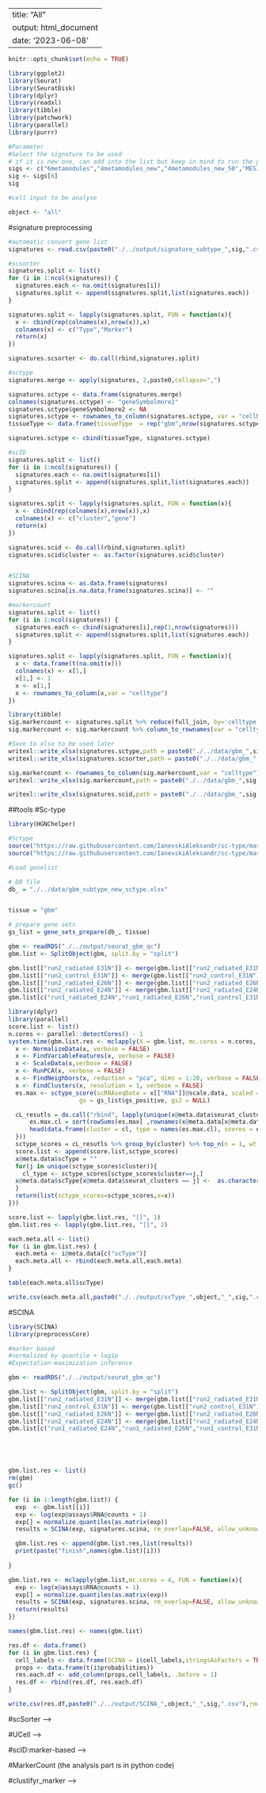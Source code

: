 

---
title: "All"
output: html_document
date: '2023-06-08'
---

```r
knitr::opts_chunk$set(echo = TRUE)
```


```r
library(ggplot2)
library(Seurat)
library(SeuratDisk)
library(dplyr)
library(readxl)
library(tibble)
library(patchwork)
library(parallel)
library(purrr)
```

```r
#Parameter
#Select the signature to be used
# if it is new one, can add into the list but keep in mind to run the preprocessing of the signatures in the next chunk because it need to be preprocessed into xlsx file first
sigs <- c("6metamodules","4metamodules_new","4metamodules_new_50","MESImm","3metamodules_new_50","4metamodules_new_50_mes")
sig <- sigs[6]
sig

#cell input to be analyse

object <- "all"

```

#signature preprocessing
```r
#automatic convert gene list
signatures <- read.csv(paste0("./../output/signature_subtype_",sig,".csv"))

#scsorter
signatures.split <- list()
for (i in 1:ncol(signatures)) {
  signatures.each <- na.omit(signatures[i])
  signatures.split <- append(signatures.split,list(signatures.each))
}

signatures.split <- lapply(signatures.split, FUN = function(x){
  x <- cbind(rep(colnames(x),nrow(x)),x)
  colnames(x) <- c("Type","Marker")
  return(x)
})

signatures.scsorter <- do.call(rbind,signatures.split)

#sctype
signatures.merge <- apply(signatures, 2,paste0,collapse=",")

signatures.sctype <- data.frame(signatures.merge)
colnames(signatures.sctype) <- "geneSymbolmore1"
signatures.sctype$geneSymbolmore2 <- NA
signatures.sctype <- rownames_to_column(signatures.sctype, var = "cellName")
tissueType <- data.frame(tissueType  = rep("gbm",nrow(signatures.sctype)))

signatures.sctype <- cbind(tissueType, signatures.sctype)

#scID
signatures.split <- list()
for (i in 1:ncol(signatures)) {
  signatures.each <- na.omit(signatures[i])
  signatures.split <- append(signatures.split,list(signatures.each))
}

signatures.split <- lapply(signatures.split, FUN = function(x){
  x <- cbind(rep(colnames(x),nrow(x)),x)
  colnames(x) <- c("cluster","gene")
  return(x)
})

signatures.scid <- do.call(rbind,signatures.split)
signatures.scid$cluster <- as.factor(signatures.scid$cluster)


#SCINA
signatures.scina <- as.data.frame(signatures)
signatures.scina[is.na.data.frame(signatures.scina)] <- ""

#markercount
signatures.split <- list()
for (i in 1:ncol(signatures)) {
  signatures.each <- cbind(signatures[i],rep(1,nrow(signatures)))
  signatures.split <- append(signatures.split,list(signatures.each))
}

signatures.split <- lapply(signatures.split, FUN = function(x){
  x <- data.frame(t(na.omit(x)))
  colnames(x) <- x[1,]
  x[1,] <- 1
  x <- x[1,]
  x <- rownames_to_column(x,var = "celltype")
})

library(tibble)
sig.markercount <- signatures.split %>% reduce(full_join, by='celltype')
sig.markercount <- sig.markercount %>% column_to_rownames(var = "celltype")

#Save to xlsx to be used later
writexl::write_xlsx(signatures.sctype,path = paste0("./../data/gbm_",sig,"_sctype.xlsx"))
writexl::write_xlsx(signatures.scsorter,path = paste0("./../data/gbm_",sig,"_scsorter.xlsx"))

sig.markercount <- rownames_to_column(sig.markercount,var = "celltype")
writexl::write_xlsx(sig.markercount,path = paste0("./../data/gbm_",sig,"_markercount.xlsx"))

writexl::write_xlsx(signatures.scid,path = paste0("./../data/gbm_",sig,"_scID.xlsx"))
```



##tools
#Sc-type
```r
library(HGNChelper)

#Sctype
source("https://raw.githubusercontent.com/IanevskiAleksandr/sc-type/master/R/gene_sets_prepare.R")
source("https://raw.githubusercontent.com/IanevskiAleksandr/sc-type/master/R/sctype_score_.R")

```

```r
#Load genelist

# DB file
db_ = "./../data/gbm_subtype_new_sctype.xlsx"


tissue = "gbm"

# prepare gene sets
gs_list = gene_sets_prepare(db_, tissue)

```

```r
gbm <- readRDS("./../output/seurat_gbm_qc")
gbm.list <- SplitObject(gbm, split.by = "split")

gbm.list[["run2_radiated_E31N"]] <- merge(gbm.list[["run2_radiated_E31N"]], y=gbm.list[["run1_radiated_E31N"]])
gbm.list[["run2_control_E31N"]] <- merge(gbm.list[["run2_control_E31N"]], y=gbm.list[["run1_control_E31N"]])
gbm.list[["run2_radiated_E26N"]] <- merge(gbm.list[["run2_radiated_E26N"]], y=gbm.list[["run1_radiated_E26N"]])
gbm.list[["run2_radiated_E24N"]] <- merge(gbm.list[["run2_radiated_E24N"]], y=gbm.list[["run1_radiated_E24N"]])
gbm.list[c("run1_radiated_E24N","run1_radiated_E26N","run1_control_E31N","run1_radiated_E31N")] <- NULL
```


```r
library(dplyr)
library(parallel)
score.list <- list()
n.cores <- parallel::detectCores() - 1
system.time(gbm.list.res <- mclapply(X = gbm.list, mc.cores = n.cores, FUN = function(x)  {
  x <- NormalizeData(x, verbose = FALSE)
  x <- FindVariableFeatures(x, verbose = FALSE)
  x <- ScaleData(x,verbose = FALSE)
  x <- RunPCA(x, verbose = FALSE)
  x <- FindNeighbors(x, reduction = "pca", dims = 1:20, verbose = FALSE)
  x <- FindClusters(x, resolution = 1, verbose = FALSE)
  es.max <- sctype_score(scRNAseqData = x[["RNA"]]@scale.data, scaled = TRUE, 
                    gs = gs_list$gs_positive, gs2 = NULL) 

  cL_resutls = do.call("rbind", lapply(unique(x@meta.data$seurat_clusters), function(cl){
      es.max.cl = sort(rowSums(es.max[ ,rownames(x@meta.data[x@meta.data$seurat_clusters==cl, ])]), decreasing = !0)
      head(data.frame(cluster = cl, type = names(es.max.cl), scores = es.max.cl, ncells = sum(x@meta.data$seurat_clusters==cl)), 10)
  }))
  sctype_scores = cL_resutls %>% group_by(cluster) %>% top_n(n = 1, wt = scores)  
  score.list <- append(score.list,sctype_scores)
  x@meta.data$scType = ""
  for(j in unique(sctype_scores$cluster)){
    cl_type <- sctype_scores[sctype_scores$cluster==j,]
  x@meta.data$scType[x@meta.data$seurat_clusters == j] <-  as.character(cl_type$type[1])
  }
  return(list(sctype_scores=sctype_scores,x=x))
}))
```


```r
score.list <- lapply(gbm.list.res, "[[", 1)
gbm.list.res <- lapply(gbm.list.res, "[[", 2)
```

```r
each.meta.all <- list()
for (i in gbm.list.res) {
  each.meta <- i@meta.data[c("scType")]
  each.meta.all <- rbind(each.meta.all,each.meta)
}
```

```r
table(each.meta.all$scType)
```

```r
write.csv(each.meta.all,paste0("./../output/scType_",object,"_",sig,".csv"),row.names = TRUE)
```


#SCINA
```r
library(SCINA)
library(preprocessCore)

#marker based
#normalized by quantile + log1p
#Expectation-maximization inference
```



```r
gbm <- readRDS("./../output/seurat_gbm_qc")

gbm.list <- SplitObject(gbm, split.by = "split")
gbm.list[["run2_radiated_E31N"]] <- merge(gbm.list[["run2_radiated_E31N"]], y=gbm.list[["run1_radiated_E31N"]])
gbm.list[["run2_control_E31N"]] <- merge(gbm.list[["run2_control_E31N"]], y=gbm.list[["run1_control_E31N"]])
gbm.list[["run2_radiated_E26N"]] <- merge(gbm.list[["run2_radiated_E26N"]], y=gbm.list[["run1_radiated_E26N"]])
gbm.list[["run2_radiated_E24N"]] <- merge(gbm.list[["run2_radiated_E24N"]], y=gbm.list[["run1_radiated_E24N"]])
gbm.list[c("run1_radiated_E24N","run1_radiated_E26N","run1_control_E31N","run1_radiated_E31N")] <- NULL





gbm.list.res <- list()
rm(gbm)
gc()

for (i in 1:length(gbm.list)) {
  exp  <- gbm.list[[i]]
  exp <- log(exp@assays$RNA@counts + 1)
  exp[] = normalize.quantiles(as.matrix(exp))
  results = SCINA(exp, signatures.scina, rm_overlap=FALSE, allow_unknown=TRUE)

  gbm.list.res <- append(gbm.list.res,list(results))
  print(paste("finish",names(gbm.list)[i]))
  
}

gbm.list.res <- mclapply(gbm.list,mc.cores = 4, FUN = function(x){
  exp <- log(x@assays$RNA@counts + 1)
  exp[] = normalize.quantiles(as.matrix(exp))
  results = SCINA(exp, signatures.scina, rm_overlap=FALSE, allow_unknown=FALSE)
  return(results)
})
```

```r
names(gbm.list.res) <- names(gbm.list)
```


```r
res.df <- data.frame()
for (i in gbm.list.res) {
  cell_labels <- data.frame(SCINA = i$cell_labels,stringsAsFactors = TRUE)
  props <- data.frame(t(i$probabilities))
  res.each.df <- add_column(props,cell_labels, .before = 1)
  res.df <- rbind(res.df, res.each.df)
}
```



```r
write.csv(res.df,paste0("./../output/SCINA_",object,"_",sig,".csv"),row.names = TRUE)
```



#scSorter -->
<!-- ```{r} -->
<!-- library(scSorter) -->
<!-- library(readxl) -->
<!-- #Load annotation -->

<!-- anno <- as.data.frame(read_xlsx(paste0("./../data/gbm_",sig,"_scsorter.xlsx"))) -->

<!-- # make sure that anno is dataframe not the tibble bc it wil cause problem in rts function later if it is tibble -->
<!-- anno -->
<!-- ``` -->
<!-- ```{r} -->
<!-- #Load dataset -->
<!-- gbm <- readRDS("./../output/seurat_gbm_qc") -->

<!-- gbm.list <- SplitObject(gbm,split.by = "split") -->

<!-- gbm.list[["run2_radiated_E31N"]] <- merge(gbm.list[["run2_radiated_E31N"]], y=gbm.list[["run1_radiated_E31N"]]) -->
<!-- gbm.list[["run2_control_E31N"]] <- merge(gbm.list[["run2_control_E31N"]], y=gbm.list[["run1_control_E31N"]]) -->
<!-- gbm.list[["run2_radiated_E26N"]] <- merge(gbm.list[["run2_radiated_E26N"]], y=gbm.list[["run1_radiated_E26N"]]) -->
<!-- gbm.list[["run2_radiated_E24N"]] <- merge(gbm.list[["run2_radiated_E24N"]], y=gbm.list[["run1_radiated_E24N"]]) -->

<!-- gbm.list[c("run1_radiated_E24N","run1_radiated_E26N","run1_control_E31N","run1_radiated_E31N")] <- NULL -->

<!-- ``` -->

<!-- ```{r} -->
<!-- library(scSorter) -->
<!-- library(dplyr) -->
<!-- library(parallel) -->
<!-- library(tibble) -->

<!-- n.cores <- parallel::detectCores() - 1 -->

<!-- system.time(gbm.list.res <- mclapply(X = gbm.list, mc.cores = n.cores, FUN = function(x)  { -->
<!-- #system.time(gbm.list.res <- lapply(X = gbm.list[4:5], FUN = function(x)  { -->
<!--   x <- NormalizeData(x,verbose = FALSE) -->
<!--   x <- FindVariableFeatures(x,verbose = FALSE) -->

<!--   topgenes <- head(VariableFeatures(x), 2000) -->
<!--   # gene expression need to be library normalized and log tranform first! # -->
<!--   expr = GetAssayData(x, assay = "RNA", slot = "data") -->
<!--   topgene_filter = rowSums(as.matrix(expr)[topgenes, ]!=0) > ncol(expr)*.1 -->
<!--   topgenes = topgenes[topgene_filter] -->
<!--   picked_genes = unique(c(anno$Marker, topgenes)) -->
<!--   expr = expr[rownames(expr) %in% picked_genes, ] -->

<!--   rts <- scSorter(expr, anno) -->

<!--   x <- AddMetaData(x,rts$Pred_Type, col.name = "scSorter") -->
<!--   each.meta <- x@meta.data[c("scSorter")] -->
<!--   each.meta <- rownames_to_column(each.meta) -->

<!--   return(list(rts=rts,each.meta=each.meta)) -->
<!-- })) -->
<!-- ``` -->



<!-- ```{r} -->
<!-- rts.list <- lapply(gbm.list.res, "[[", 1) -->


<!-- #Keep rts results of all -->
<!-- saveRDS(rts.list,paste0("./../output/scsorter_rts_",object,"_",sig), compress = TRUE) -->
<!-- ``` -->


<!-- ```{r} -->
<!-- gbm.list.res <- lapply(gbm.list.res, "[[", 2) -->
<!-- ``` -->

<!-- ```{r} -->
<!-- #Demultiplex list -->
<!-- each.meta.df <- data.frame() -->

<!-- for (i in 1:length(gbm.list.res)) { -->
<!--   each.meta.df <- rbind(each.meta.df,data.frame(gbm.list.res[[i]])) -->
<!-- } -->

<!-- colnames(each.meta.df)[1] <- "cell_id" -->
<!-- ``` -->

<!-- ```{r} -->
<!-- nrow(each.meta.df) -->
<!-- table(each.meta.df$scSorter) -->
<!-- ``` -->

<!-- ```{r} -->
<!-- write.csv(each.meta.df,paste0("./../output/scsorter_",object,"_",sig,".csv"),row.names = FALSE) -->
<!-- ``` -->






#UCell -->
<!-- ```{r} -->
<!-- library(UCell) -->
<!-- #load subtpye signature -->
<!-- #signatures <- read_xlsx("./../data/gbm_subtype_genelist.xlsx",sheet = 2) -->
<!-- #signatures <- read_xlsx("./../data/gbm_subtype_new_original.xlsx",sheet = 2) -->

<!-- #signatures <- read.csv(paste0("./../output/signature_subtype_",sig,".csv")) -->

<!-- signatures.ucell <- read_xlsx("./../data/MESImm_original.xlsx",sheet = 3) -->


<!-- signatures.ucell <- as.list(signatures.ucell)  -->
<!-- signatures.ucell <- lapply(signatures.ucell, na.omit) -->

<!-- ``` -->


<!-- ```{r} -->
<!-- gbm <- readRDS("./../output/seurat_gbm_qc") -->
<!-- gbm <- NormalizeData(gbm,verbose = FALSE) -->
<!-- ``` -->


<!-- ```{r} -->
<!-- gbm <- AddModuleScore_UCell(gbm, features =signatures) -->
<!-- ``` -->

<!-- ```{r} -->
<!-- gbm.meta <- gbm@meta.data -->
<!-- gbm.meta.colnames <- colnames(gbm.meta) -->
<!-- gbm.meta.colnames -->

<!-- ``` -->


<!-- ```{r} -->
<!-- phenotype <- gbm.meta.colnames[grepl('*_UCell', gbm.meta.colnames)] -->
<!-- score <- gbm@meta.data[,phenotype] -->


<!-- celltype.all <- c() -->
<!-- for (i in 1:nrow(score)) { -->

<!--   score_cell <- sort(unlist((score[i,])),decreasing = TRUE) -->
<!--   celltype <- names(score_cell[1]) -->
<!--   celltype.all <- append(celltype.all,celltype) -->

<!-- } -->

<!-- ``` -->
<!-- ```{r} -->
<!-- max(score) -->
<!-- ``` -->

<!-- ```{r} -->
<!-- gbm$UCell <- celltype.all -->

<!-- each.meta.df <- gbm@meta.data[c("UCell")] -->

<!-- ``` -->

<!-- ```{r} -->
<!-- each.meta.df -->
<!-- table(each.meta.df$UCell) -->
<!-- ``` -->


<!-- ```{r} -->
<!-- write.csv(each.meta.df,paste0("./../output/UCell_",object,"_",sig,".csv"),row.names = TRUE) -->
<!-- ``` -->

#scID:marker-based -->
<!-- ```{r} -->
<!-- library(readxl) -->
<!-- # markers <- read_xlsx("./../data/gbm_subtype_new_scID.xlsx") -->
<!-- # markers$cluster <- as.factor(markers$cluster) -->

<!-- markers <- signatures.scid -->
<!-- markers$cluster <- as.factor(markers$cluster) -->

<!-- rownames(markers) <- markers$gene -->
<!-- markers.head <- head(markers,20) -->

<!-- markers.test <-readRDS("./../data/example/scID/markers.rds") -->
<!-- ``` -->


<!-- ```{r} -->
<!-- # Ref -->
<!-- # neftel.smt <- readRDS("./../output/smrt_mal") -->
<!-- # reference_gem <- as.matrix(neftel.smt@assays$norm@data) -->
<!-- # reference_clusters <- neftel.smt$celltype_merge -->
<!-- #  -->
<!-- # neftel.cell.id <- names(reference_clusters) -->
<!-- # reference_clusters <- as.factor(gsub("like",".new",reference_clusters)) -->
<!-- #  -->
<!-- # names(reference_clusters) <- neftel.cell.id -->


<!-- # Target -->
<!-- gbm <- readRDS("./../output/seurat_gbm_qc") -->
<!-- gbm.list <- SplitObject(gbm, split.by = "split") -->
<!-- gbm.list[["run2_radiated_E31N"]] <- merge(gbm.list[["run2_radiated_E31N"]], y=gbm.list[["run1_radiated_E31N"]]) -->
<!-- gbm.list[["run2_control_E31N"]] <- merge(gbm.list[["run2_control_E31N"]], y=gbm.list[["run1_control_E31N"]]) -->
<!-- gbm.list[["run2_radiated_E26N"]] <- merge(gbm.list[["run2_radiated_E26N"]], y=gbm.list[["run1_radiated_E26N"]]) -->
<!-- gbm.list[["run2_radiated_E24N"]] <- merge(gbm.list[["run2_radiated_E24N"]], y=gbm.list[["run1_radiated_E24N"]]) -->
<!-- gbm.list[c("run1_radiated_E24N","run1_radiated_E26N","run1_control_E31N","run1_radiated_E31N")] <- NULL -->
<!-- ``` -->


<!-- ```{r} -->
<!-- rm(gbm,neftel.smt) -->
<!-- gc() -->
<!-- ``` -->


<!-- ```{r message=FALSE, warning=FALSE, paged.print=FALSE} -->
<!-- x <- NormalizeData(gbm.list$run1_control_E55N,normalization.method = "RC",verbose = FALSE) -->
<!-- time1 <- system.time(test <- rowSums(as.matrix(x@assays$RNA@counts) != 0)) -->
<!-- time1  -->


<!-- x@assays$RNA@counts[1:3,1:3] -->
<!-- str(x@assays$RNA@counts) -->
<!-- str(as.matrix(x@assays$RNA@counts)[1,1]) -->
<!-- str(gbm.list$run1_control_E55N@assays) -->
<!-- gbm.list[4:5] -->
<!-- ``` -->


<!-- ```{r} -->
<!-- n.cores <- 1 -->
<!-- #n.cores <- parallel::detectCores() - 2 -->
<!-- system.time(gbm.list.res <- lapply(X = gbm.list[4:5], FUN = function(x)  { -->
<!-- #system.time(gbm.list.res <- mclapply(X = gbm.list, mc.cores = n.cores, FUN = function(x)  { -->
<!--   x <- NormalizeData(x,normalization.method = "RC",verbose = FALSE) -->
<!--   x <- as.matrix(x@assays$RNA@data) -->
<!--   # If want to set estimate_weights_from_target = TRUE, need older version of biomod2 (3.5.1) -->
<!--   scID_output <- scid_multiclass(target_gem = x, markers = markers.head, estimate_weights_from_target = TRUE,logFC = 0.6, only_pos = TRUE) -->
<!--   return(scID_output) -->
<!--   gc() -->
<!-- })) -->
<!-- ``` -->



<!-- ```{r} -->
<!-- saveRDS(gbm.list.res, file = paste0("./../output/scID_markers",object,"_",sig)) -->
<!-- ``` -->
<!-- ```{r} -->
<!-- print(1) -->
<!-- ``` -->


<!-- ```{r} -->
<!-- res.df <- data.frame() -->
<!-- for (i in gbm.list.res) { -->
<!--   res.each.df <- cbind(data.frame(i$labels, stringsAsFactors = TRUE),data.frame(t(i$scores))) -->
<!--   res.df <- rbind(res.df,res.each.df) -->
<!-- } -->
<!-- colnames(res.df)[1] <- "scID_unassigned" -->
<!-- ``` -->
<!-- ```{r} -->
<!-- score <- res.df[grepl('*new', colnames(res.df))] -->
<!-- score -->

<!-- celltype.all <- c() -->
<!-- for (i in 1:nrow(score)) { -->
<!--   score_cell <- sort(unlist((score[i,])),decreasing = TRUE) -->

<!--   celltype <- names(score_cell[1]) -->
<!--   celltype.all <- append(celltype.all,celltype) -->

<!-- } -->
<!-- res.df$scID <- celltype.all -->
<!-- ``` -->


<!-- ```{r} -->
<!-- library(tibble) -->
<!-- res.df <- rownames_to_column(res.df) -->
<!-- ``` -->
<!-- ```{r} -->
<!-- head(res.df) -->
<!-- table(res.df$scID) -->
<!-- table(res.df$scID_unassigned) -->
<!-- head(res.df, 30) -->
<!-- ``` -->

<!-- ```{r} -->
<!-- write.csv(res.df,paste0("./../output/scID_markers_",object,"_",sig,".csv"),row.names = FALSE) -->
<!-- ``` -->






#MarkerCount (the analysis part is in python code)

<!-- ```{r} -->
<!-- gbm <- readRDS("./../output/seurat_gbm_qc") -->

<!-- gbm.list[["run2_radiated_E31N"]] <- merge(gbm.list[["run2_radiated_E31N"]], y=gbm.list[["run1_radiated_E31N"]]) -->
<!-- gbm.list[["run2_control_E31N"]] <- merge(gbm.list[["run2_control_E31N"]], y=gbm.list[["run1_control_E31N"]]) -->
<!-- gbm.list[["run2_radiated_E26N"]] <- merge(gbm.list[["run2_radiated_E26N"]], y=gbm.list[["run1_radiated_E26N"]]) -->
<!-- gbm.list[["run2_radiated_E24N"]] <- merge(gbm.list[["run2_radiated_E24N"]], y=gbm.list[["run1_radiated_E24N"]]) -->
<!-- gbm.list[c("run1_radiated_E24N","run1_radiated_E26N","run1_control_E31N","run1_radiated_E31N")] <- NULL -->


<!-- SaveH5Seurat(gbm, filename = paste0("./../output/gbm_qc.h5Seurat"), overwrite = TRUE)  -->

<!-- Convert(paste0("./../output/gbm_qc.h5Seurat"), dest = "h5ad",overwrite = TRUE) -->
<!-- ``` -->

#clustifyr_marker -->
<!-- ```{r} -->
<!-- library(clustifyr) -->
<!-- library(Seurat) -->
<!-- ``` -->



<!-- ```{r} -->
<!-- gbm <- readRDS("./../output/seurat_gbm_qc") -->
<!-- gbm.list <- SplitObject(gbm, split.by = "split") -->
<!-- ``` -->

<!-- ```{r} -->
<!-- gbm.list[["run2_radiated_E31N"]] <- merge(gbm.list[["run2_radiated_E31N"]], y=gbm.list[["run1_radiated_E31N"]]) -->
<!-- gbm.list[["run2_control_E31N"]] <- merge(gbm.list[["run2_control_E31N"]], y=gbm.list[["run1_control_E31N"]]) -->
<!-- gbm.list[["run2_radiated_E26N"]] <- merge(gbm.list[["run2_radiated_E26N"]], y=gbm.list[["run1_radiated_E26N"]]) -->
<!-- gbm.list[["run2_radiated_E24N"]] <- merge(gbm.list[["run2_radiated_E24N"]], y=gbm.list[["run1_radiated_E24N"]]) -->
<!-- gbm.list[c("run1_radiated_E24N","run1_radiated_E26N","run1_control_E31N","run1_radiated_E31N")] <- NULL -->
<!-- ``` -->



<!-- ```{r} -->
<!-- #try using marker based -->
<!-- library(readxl) -->
<!-- #signatures <- read_xlsx("./../data/gbm_subtype_new_original.xlsx",sheet = 2) -->

<!-- signatures <- read.csv(paste0("./../output/signature_subtype_",merge,".csv")) -->


<!-- system.time(gbm.list.res <- mclapply(X = gbm.list, mc.cores = n.cores, FUN = function(x)  { -->
<!--   x <- NormalizeData(x,verbose = FALSE) -->
<!--   allgenes <- rownames(x) -->
<!--   x <- FindVariableFeatures(x,verbose = FALSE) -->
<!--   x <- ScaleData(x, features = allgenes ,verbose = FALSE) -->
<!--   x <- RunPCA(x, verbose = FALSE) -->
<!--   x <- FindNeighbors(x, reduction = "pca", dims = 1:20, verbose = FALSE) -->
<!--   x <- FindClusters(x, resolution = 1, verbose = FALSE) -->

<!--   print(paste("Analizing",names(gbm.list)[i])) -->
<!--   res <- clustify_lists( -->
<!--     input = x,              -->
<!--     cluster_col = "RNA_snn_res.1", -->
<!--     marker = signatures,                 -->
<!--     metric = "pct",  -->
<!--     threshold = 0, -->
<!--     verbose = FALSE) -->
<!--   return(res@meta.data[c("type","r")]) -->
<!-- }))   -->
<!-- ``` -->

<!-- ```{r} -->
<!-- names(gbm.list.res) <- NULL -->
<!-- res.marker.df <- NULL -->
<!-- res.marker.df <- do.call(rbind,gbm.list.res) -->
<!-- colnames(res.marker.df) <- c("clustifyr_marker","r_marker") -->
<!-- ``` -->

<!-- ```{r} -->
<!-- all <- data.frame() -->
<!-- all <- cbind(res.ref.df,res.marker.df) -->
<!-- ``` -->

<!-- ```{r} -->
<!-- write.csv(all,paste0("./../output/clustifyr_marker_",object,"_",merge,".csv"),row.names = TRUE) -->
<!-- ``` -->

